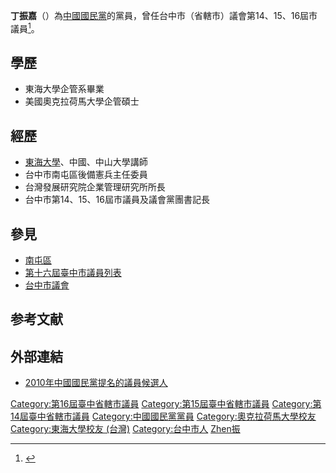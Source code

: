 {{Expand|time=2013-08-09}}
'''丁振嘉'''（{{bd|1956年||catIdx=Ding丁}}）為[[中國國民黨|中國國民黨]]的黨員，曾任台中市（省轄市）議會第14、15、16屆市議員<ref>{{Cite web |url=http://5cities.kmt.org.tw/client/CandidatesDetail.php?ParentID=0l8ue2g1b9huamvi&MBRIFOTYPID=0l8ue3kaakyjnrws&MBRIFOID=0l9g2nfef991jeam |title=大臺中市議員候選人 |accessdate=2013-08-07 |archive-date=2014-02-01 |archive-url=https://web.archive.org/web/20140201231451/http://5cities.kmt.org.tw/client/CandidatesDetail.php?ParentID=0l8ue2g1b9huamvi&MBRIFOTYPID=0l8ue3kaakyjnrws&MBRIFOID=0l9g2nfef991jeam |dead-url=no }}</ref>。

==學歷==
*東海大學企管系畢業
*美國奧克拉荷馬大學企管碩士

==經歷==
*[[東海大學_(台灣)|東海大學]]、中國、中山大學講師
*台中市南屯區後備憲兵主任委員
*台灣發展研究院企業管理研究所所長
*台中市第14、15、16屆市議員及議會黨團書記長

==參見==
*[[南屯區|南屯區]]
*[[第十六屆臺中市議員列表|第十六屆臺中市議員列表]]
*[[台中市議會|台中市議會]]

==参考文献==
{{reflist}}

==外部連結==
*[https://web.archive.org/web/20130922102031/http://5cities.kmt.org.tw/client/index.php 2010年中國國民黨提名的議員候選人]

{{DEFAULTSORT:Ding丁}}
[[Category:第16屆臺中省轄市議員|Category:第16屆臺中省轄市議員]]
[[Category:第15屆臺中省轄市議員|Category:第15屆臺中省轄市議員]]
[[Category:第14屆臺中省轄市議員|Category:第14屆臺中省轄市議員]]
[[Category:中國國民黨黨員|Category:中國國民黨黨員]]
[[Category:奧克拉荷馬大學校友|Category:奧克拉荷馬大學校友]]
[[Category:東海大學校友_(台灣)|Category:東海大學校友 (台灣)]]
[[Category:台中市人|Category:台中市人]]
[[Category:丁姓|Zhen振]]